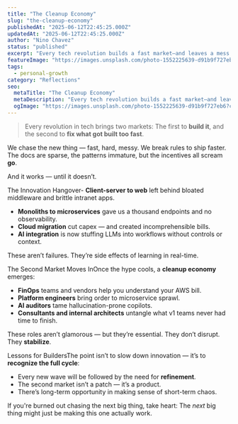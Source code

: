 ```yaml
---
title: "The Cleanup Economy"
slug: "the-cleanup-economy"
publishedAt: "2025-06-12T22:45:25.000Z"
updatedAt: "2025-06-12T22:45:25.000Z"
author: "Nino Chavez"
status: "published"
excerpt: "Every tech revolution builds a fast market—and leaves a mess. Cleanup becomes its own economy: FinOps, platform teams, and second-wave consultants turning v1 chaos into stability. The real money? It's in making things actually work."
featureImage: "https://images.unsplash.com/photo-1552225639-d91b9f727eb6?crop=entropy&cs=tinysrgb&fit=max&fm=jpg&ixid=M3wxMTc3M3wwfDF8c2VhcmNofDEzfHxyZWZpbmV8ZW58MHx8fHwxNzQ5NzY4Mjg4fDA&ixlib=rb-4.1.0&q=80&w=2000"
tags:
  - personal-growth
category: "Reflections"
seo:
  metaTitle: "The Cleanup Economy"
  metaDescription: "Every tech revolution builds a fast market—and leaves a mess. Cleanup becomes its own economy: FinOps, platform teams, and second-wave consultants turning v1 chaos into stability. The real money? It's in making things actually work."
  ogImage: "https://images.unsplash.com/photo-1552225639-d91b9f727eb6?crop=entropy&cs=tinysrgb&fit=max&fm=jpg&ixid=M3wxMTc3M3wwfDF8c2VhcmNofDEzfHxyZWZpbmV8ZW58MHx8fHwxNzQ5NzY4Mjg4fDA&ixlib=rb-4.1.0&q=80&w=2000"
---
```

> Every revolution in tech brings two markets:
> The first to **build it**, and the second to **fix what got built too fast**.

We chase the new thing — fast, hard, messy. We break rules to ship faster. The docs are sparse, the patterns immature, but the incentives all scream **go**.

And it works — until it doesn’t.

The Innovation Hangover- **Client-server to web** left behind bloated middleware and brittle intranet apps.
- **Monoliths to microservices** gave us a thousand endpoints and no observability.
- **Cloud migration** cut capex — and created incomprehensible bills.
- **AI integration** is now stuffing LLMs into workflows without controls or context.

These aren’t failures. They’re side effects of learning in real-time.

The Second Market Moves InOnce the hype cools, a **cleanup economy** emerges:

- **FinOps** teams and vendors help you understand your AWS bill.
- **Platform engineers** bring order to microservice sprawl.
- **AI auditors** tame hallucination-prone copilots.
- **Consultants and internal architects** untangle what v1 teams never had time to finish.

These roles aren’t glamorous — but they’re essential.
They don’t disrupt. They **stabilize**.

Lessons for BuildersThe point isn’t to slow down innovation — it’s to **recognize the full cycle**:

- Every new wave will be followed by the need for **refinement**.
- The second market isn’t a patch — it’s a product.
- There’s long-term opportunity in making sense of short-term chaos.

If you're burned out chasing the next big thing, take heart:
The *next* big thing might just be making this one actually work.
